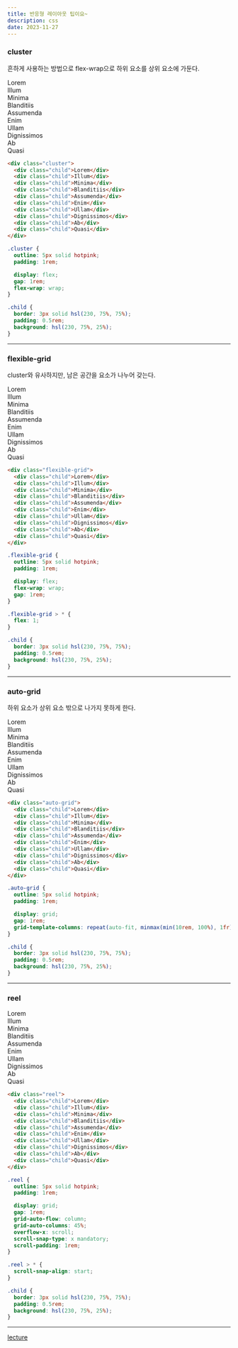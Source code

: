 ```yaml
---
title: 반응형 레이아웃 팁이요~
description: css
date: 2023-11-27
---
```


### cluster

흔하게 사용하는 방법으로 flex-wrap으로 하위 요소를 상위 요소에 가둔다.

<div style={{ outline: '5px solid hotpink', padding: '1rem', display: 'flex', gap: '1rem', flexWrap: 'wrap' }}>
  <div style={{ border: '3px solid #8f9fef', padding: '0.5rem', background: '#0f1f6f' }}>Lorem</div>
  <div style={{ border: '3px solid #8f9fef', padding: '0.5rem', background: '#0f1f6f' }}>Illum</div>
  <div style={{ border: '3px solid #8f9fef', padding: '0.5rem', background: '#0f1f6f' }}>Minima</div>
  <div style={{ border: '3px solid #8f9fef', padding: '0.5rem', background: '#0f1f6f' }}>Blanditiis</div>
  <div style={{ border: '3px solid #8f9fef', padding: '0.5rem', background: '#0f1f6f' }}>Assumenda</div>
  <div style={{ border: '3px solid #8f9fef', padding: '0.5rem', background: '#0f1f6f' }}>Enim</div>
  <div style={{ border: '3px solid #8f9fef', padding: '0.5rem', background: '#0f1f6f' }}>Ullam</div>
  <div style={{ border: '3px solid #8f9fef', padding: '0.5rem', background: '#0f1f6f' }}>Dignissimos</div>
  <div style={{ border: '3px solid #8f9fef', padding: '0.5rem', background: '#0f1f6f' }}>Ab</div>
  <div style={{ border: '3px solid #8f9fef', padding: '0.5rem', background: '#0f1f6f' }}>Quasi</div>
</div>

```html
<div class="cluster">
  <div class="child">Lorem</div>
  <div class="child">Illum</div>
  <div class="child">Minima</div>
  <div class="child">Blanditiis</div>
  <div class="child">Assumenda</div>
  <div class="child">Enim</div>
  <div class="child">Ullam</div>
  <div class="child">Dignissimos</div>
  <div class="child">Ab</div>
  <div class="child">Quasi</div>
</div>
```

```css
.cluster {
  outline: 5px solid hotpink;
  padding: 1rem;

  display: flex;
  gap: 1rem;
  flex-wrap: wrap;
}

.child {
  border: 3px solid hsl(230, 75%, 75%);
  padding: 0.5rem;
  background: hsl(230, 75%, 25%);
}
```

---

### flexible-grid

cluster와 유사하지만, 남은 공간을 요소가 나누어 갖는다.

<div style={{ outline: '5px solid hotpink', padding: '1rem', display: 'flex', gap: '1rem', flexWrap: 'wrap' }}>
  <div style={{ border: '3px solid #8f9fef', padding: '0.5rem', background: '#0f1f6f', flex: 1 }}>Lorem</div>
  <div style={{ border: '3px solid #8f9fef', padding: '0.5rem', background: '#0f1f6f', flex: 1 }}>Illum</div>
  <div style={{ border: '3px solid #8f9fef', padding: '0.5rem', background: '#0f1f6f', flex: 1 }}>Minima</div>
  <div style={{ border: '3px solid #8f9fef', padding: '0.5rem', background: '#0f1f6f', flex: 1 }}>Blanditiis</div>
  <div style={{ border: '3px solid #8f9fef', padding: '0.5rem', background: '#0f1f6f', flex: 1 }}>Assumenda</div>
  <div style={{ border: '3px solid #8f9fef', padding: '0.5rem', background: '#0f1f6f', flex: 1 }}>Enim</div>
  <div style={{ border: '3px solid #8f9fef', padding: '0.5rem', background: '#0f1f6f', flex: 1 }}>Ullam</div>
  <div style={{ border: '3px solid #8f9fef', padding: '0.5rem', background: '#0f1f6f', flex: 1 }}>Dignissimos</div>
  <div style={{ border: '3px solid #8f9fef', padding: '0.5rem', background: '#0f1f6f', flex: 1 }}>Ab</div>
  <div style={{ border: '3px solid #8f9fef', padding: '0.5rem', background: '#0f1f6f', flex: 1 }}>Quasi</div>
</div>

```html
<div class="flexible-grid">
  <div class="child">Lorem</div>
  <div class="child">Illum</div>
  <div class="child">Minima</div>
  <div class="child">Blanditiis</div>
  <div class="child">Assumenda</div>
  <div class="child">Enim</div>
  <div class="child">Ullam</div>
  <div class="child">Dignissimos</div>
  <div class="child">Ab</div>
  <div class="child">Quasi</div>
</div>
```

```css
.flexible-grid {
  outline: 5px solid hotpink;
  padding: 1rem;

  display: flex;
  flex-wrap: wrap;
  gap: 1rem;
}

.flexible-grid > * {
  flex: 1;
}

.child {
  border: 3px solid hsl(230, 75%, 75%);
  padding: 0.5rem;
  background: hsl(230, 75%, 25%);
}
```

---

### auto-grid

하위 요소가 상위 요소 밖으로 나가지 못하게 한다.

<div
  style={{
    outline: '5px solid hotpink',
    padding: '1rem',
    display: 'grid',
    gap: '1rem',
    flexWrap: 'wrap',
    gridTemplateColumns: 'repeat(auto-fit, minmax(min(10rem, 100%), 1fr))',
  }}
>
  <div style={{ border: '3px solid #8f9fef', padding: '0.5rem', background: '#0f1f6f' }}>Lorem</div>
  <div style={{ border: '3px solid #8f9fef', padding: '0.5rem', background: '#0f1f6f' }}>Illum</div>
  <div style={{ border: '3px solid #8f9fef', padding: '0.5rem', background: '#0f1f6f' }}>Minima</div>
  <div style={{ border: '3px solid #8f9fef', padding: '0.5rem', background: '#0f1f6f' }}>Blanditiis</div>
  <div style={{ border: '3px solid #8f9fef', padding: '0.5rem', background: '#0f1f6f' }}>Assumenda</div>
  <div style={{ border: '3px solid #8f9fef', padding: '0.5rem', background: '#0f1f6f' }}>Enim</div>
  <div style={{ border: '3px solid #8f9fef', padding: '0.5rem', background: '#0f1f6f' }}>Ullam</div>
  <div style={{ border: '3px solid #8f9fef', padding: '0.5rem', background: '#0f1f6f' }}>Dignissimos</div>
  <div style={{ border: '3px solid #8f9fef', padding: '0.5rem', background: '#0f1f6f' }}>Ab</div>
  <div style={{ border: '3px solid #8f9fef', padding: '0.5rem', background: '#0f1f6f' }}>Quasi</div>
</div>

```html
<div class="auto-grid">
  <div class="child">Lorem</div>
  <div class="child">Illum</div>
  <div class="child">Minima</div>
  <div class="child">Blanditiis</div>
  <div class="child">Assumenda</div>
  <div class="child">Enim</div>
  <div class="child">Ullam</div>
  <div class="child">Dignissimos</div>
  <div class="child">Ab</div>
  <div class="child">Quasi</div>
</div>
```

```css
.auto-grid {
  outline: 5px solid hotpink;
  padding: 1rem;

  display: grid;
  gap: 1rem;
  grid-template-columns: repeat(auto-fit, minmax(min(10rem, 100%), 1fr));
}

.child {
  border: 3px solid hsl(230, 75%, 75%);
  padding: 0.5rem;
  background: hsl(230, 75%, 25%);
}
```

---

### reel

<div
  style={{
    outline: '5px solid hotpink',
    padding: '1rem',
    display: 'grid',
    gap: '1rem',
    gridAutoFlow: 'column',
    gridAutoColumns: '45%',
    overflowX: 'scroll',
    scrollSnapType: 'x mandatory',
    scrollPadding: '1rem',
  }}
>
  <div style={{ border: '3px solid #8f9fef', padding: '0.5rem', background: '#0f1f6f', scrollSnapAlign: 'start' }}>
    Lorem
  </div>
  <div style={{ border: '3px solid #8f9fef', padding: '0.5rem', background: '#0f1f6f', scrollSnapAlign: 'start' }}>
    Illum
  </div>
  <div style={{ border: '3px solid #8f9fef', padding: '0.5rem', background: '#0f1f6f', scrollSnapAlign: 'start' }}>
    Minima
  </div>
  <div style={{ border: '3px solid #8f9fef', padding: '0.5rem', background: '#0f1f6f', scrollSnapAlign: 'start' }}>
    Blanditiis
  </div>
  <div style={{ border: '3px solid #8f9fef', padding: '0.5rem', background: '#0f1f6f', scrollSnapAlign: 'start' }}>
    Assumenda
  </div>
  <div style={{ border: '3px solid #8f9fef', padding: '0.5rem', background: '#0f1f6f', scrollSnapAlign: 'start' }}>
    Enim
  </div>
  <div style={{ border: '3px solid #8f9fef', padding: '0.5rem', background: '#0f1f6f', scrollSnapAlign: 'start' }}>
    Ullam
  </div>
  <div style={{ border: '3px solid #8f9fef', padding: '0.5rem', background: '#0f1f6f', scrollSnapAlign: 'start' }}>
    Dignissimos
  </div>
  <div style={{ border: '3px solid #8f9fef', padding: '0.5rem', background: '#0f1f6f', scrollSnapAlign: 'start' }}>
    Ab
  </div>
  <div style={{ border: '3px solid #8f9fef', padding: '0.5rem', background: '#0f1f6f', scrollSnapAlign: 'start' }}>
    Quasi
  </div>
</div>

```html
<div class="reel">
  <div class="child">Lorem</div>
  <div class="child">Illum</div>
  <div class="child">Minima</div>
  <div class="child">Blanditiis</div>
  <div class="child">Assumenda</div>
  <div class="child">Enim</div>
  <div class="child">Ullam</div>
  <div class="child">Dignissimos</div>
  <div class="child">Ab</div>
  <div class="child">Quasi</div>
</div>
```

```css
.reel {
  outline: 5px solid hotpink;
  padding: 1rem;

  display: grid;
  gap: 1rem;
  grid-auto-flow: column;
  grid-auto-columns: 45%;
  overflow-x: scroll;
  scroll-snap-type: x mandatory;
  scroll-padding: 1rem;
}

.reel > * {
  scroll-snap-align: start;
}

.child {
  border: 3px solid hsl(230, 75%, 75%);
  padding: 0.5rem;
  background: hsl(230, 75%, 25%);
}
```

---

[lecture](https://youtu.be/p3_xN2Zp1TY?si=vEkicYHXij-3Oyeu)
